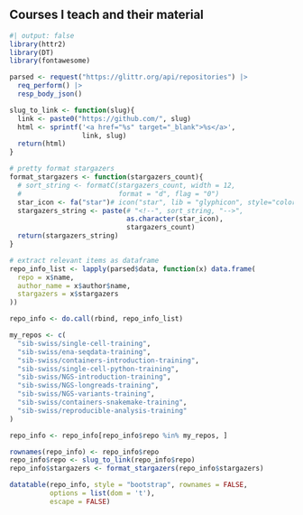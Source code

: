 
## Courses I teach and their material

```r
#| output: false
library(httr2)
library(DT)
library(fontawesome)
```

```r
parsed <- request("https://glittr.org/api/repositories") |>
  req_perform() |>
  resp_body_json()
```

```r
slug_to_link <- function(slug){
  link <- paste0("https://github.com/", slug)
  html <- sprintf('<a href="%s" target="_blank">%s</a>',
                  link, slug)
  return(html)
}

# pretty format stargazers
format_stargazers <- function(stargazers_count){
  # sort_string <- formatC(stargazers_count, width = 12,
  #                        format = "d", flag = "0")
  star_icon <- fa("star")# icon("star", lib = "glyphicon", style="color:#f1c40f")
  stargazers_string <- paste(# "<!--", sort_string, "-->",
                             as.character(star_icon),
                             stargazers_count)
  return(stargazers_string)
}
```


```r
# extract relevant items as dataframe
repo_info_list <- lapply(parsed$data, function(x) data.frame(
  repo = x$name,
  author_name = x$author$name,
  stargazers = x$stargazers
))

repo_info <- do.call(rbind, repo_info_list)
```

```r
my_repos <- c(
  "sib-swiss/single-cell-training",
  "sib-swiss/ena-seqdata-training",
  "sib-swiss/containers-introduction-training",
  "sib-swiss/single-cell-python-training",
  "sib-swiss/NGS-introduction-training",
  "sib-swiss/NGS-longreads-training",
  "sib-swiss/NGS-variants-training",
  "sib-swiss/containers-snakemake-training",
  "sib-swiss/reproducible-analysis-training"
)
```

```r
repo_info <- repo_info[repo_info$repo %in% my_repos, ]

rownames(repo_info) <- repo_info$repo
repo_info$repo <- slug_to_link(repo_info$repo)
repo_info$stargazers <- format_stargazers(repo_info$stargazers)

datatable(repo_info, style = "bootstrap", rownames = FALSE,
          options = list(dom = 't'),
          escape = FALSE)
```



